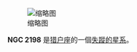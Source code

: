 {{NGCInfoBox|NGCID=NGC 2198|發現者=Safford|發現日期=1863年3月19日|其他編號=|曆元=J2000.0|赤經=6時13分54秒
|赤緯=0°59'42"|星座=猎户座|星體=失蹤的星系|星等=|表面亮度=|藍等=}}
[[File:NGC_2198_DSS.jpg|缩略图]]

'''NGC 2198''' 是[[猎户座|猎户座]]的一個[[失蹤的星系|失蹤的星系]]。

{{NGCReference|2198}}
{{Catalogs|NGC=2198}}